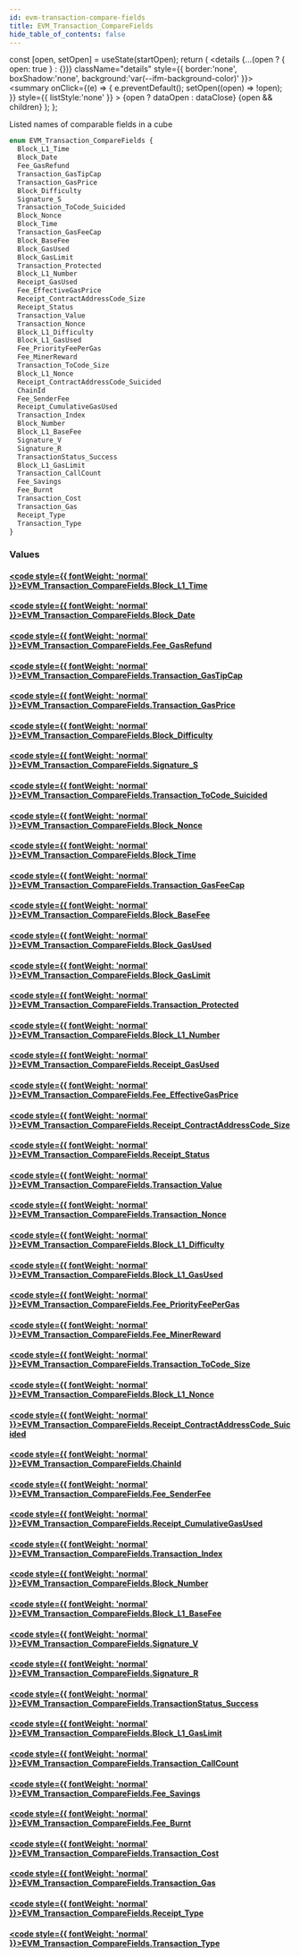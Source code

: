 ```yaml
---
id: evm-transaction-compare-fields
title: EVM_Transaction_CompareFields
hide_table_of_contents: false
---
```







  const [open, setOpen] = useState(startOpen);
  return (
    <details {...(open ? { open: true } : {})} className="details" style={{ border:'none', boxShadow:'none', background:'var(--ifm-background-color)' }}>
      <summary
        onClick={(e) => {
          e.preventDefault();
          setOpen((open) => !open);
        }}
        style={{ listStyle:'none' }}
      >
      {open ? dataOpen : dataClose}
      </summary>
      {open && children}
    </details>
  );
};




Listed names of comparable fields in a cube


```graphql
enum EVM_Transaction_CompareFields {
  Block_L1_Time
  Block_Date
  Fee_GasRefund
  Transaction_GasTipCap
  Transaction_GasPrice
  Block_Difficulty
  Signature_S
  Transaction_ToCode_Suicided
  Block_Nonce
  Block_Time
  Transaction_GasFeeCap
  Block_BaseFee
  Block_GasUsed
  Block_GasLimit
  Transaction_Protected
  Block_L1_Number
  Receipt_GasUsed
  Fee_EffectiveGasPrice
  Receipt_ContractAddressCode_Size
  Receipt_Status
  Transaction_Value
  Transaction_Nonce
  Block_L1_Difficulty
  Block_L1_GasUsed
  Fee_PriorityFeePerGas
  Fee_MinerReward
  Transaction_ToCode_Size
  Block_L1_Nonce
  Receipt_ContractAddressCode_Suicided
  ChainId
  Fee_SenderFee
  Receipt_CumulativeGasUsed
  Transaction_Index
  Block_Number
  Block_L1_BaseFee
  Signature_V
  Signature_R
  TransactionStatus_Success
  Block_L1_GasLimit
  Transaction_CallCount
  Fee_Savings
  Fee_Burnt
  Transaction_Cost
  Transaction_Gas
  Receipt_Type
  Transaction_Type
}
```




### Values

#### [<code style={{ fontWeight: 'normal' }}>EVM_Transaction_CompareFields.<b>Block_L1_Time</b></code>](#) 
> 
> 

#### [<code style={{ fontWeight: 'normal' }}>EVM_Transaction_CompareFields.<b>Block_Date</b></code>](#) 
> 
> 

#### [<code style={{ fontWeight: 'normal' }}>EVM_Transaction_CompareFields.<b>Fee_GasRefund</b></code>](#) 
> 
> 

#### [<code style={{ fontWeight: 'normal' }}>EVM_Transaction_CompareFields.<b>Transaction_GasTipCap</b></code>](#) 
> 
> 

#### [<code style={{ fontWeight: 'normal' }}>EVM_Transaction_CompareFields.<b>Transaction_GasPrice</b></code>](#) 
> 
> 

#### [<code style={{ fontWeight: 'normal' }}>EVM_Transaction_CompareFields.<b>Block_Difficulty</b></code>](#) 
> 
> 

#### [<code style={{ fontWeight: 'normal' }}>EVM_Transaction_CompareFields.<b>Signature_S</b></code>](#) 
> 
> 

#### [<code style={{ fontWeight: 'normal' }}>EVM_Transaction_CompareFields.<b>Transaction_ToCode_Suicided</b></code>](#) 
> 
> 

#### [<code style={{ fontWeight: 'normal' }}>EVM_Transaction_CompareFields.<b>Block_Nonce</b></code>](#) 
> 
> 

#### [<code style={{ fontWeight: 'normal' }}>EVM_Transaction_CompareFields.<b>Block_Time</b></code>](#) 
> 
> 

#### [<code style={{ fontWeight: 'normal' }}>EVM_Transaction_CompareFields.<b>Transaction_GasFeeCap</b></code>](#) 
> 
> 

#### [<code style={{ fontWeight: 'normal' }}>EVM_Transaction_CompareFields.<b>Block_BaseFee</b></code>](#) 
> 
> 

#### [<code style={{ fontWeight: 'normal' }}>EVM_Transaction_CompareFields.<b>Block_GasUsed</b></code>](#) 
> 
> 

#### [<code style={{ fontWeight: 'normal' }}>EVM_Transaction_CompareFields.<b>Block_GasLimit</b></code>](#) 
> 
> 

#### [<code style={{ fontWeight: 'normal' }}>EVM_Transaction_CompareFields.<b>Transaction_Protected</b></code>](#) 
> 
> 

#### [<code style={{ fontWeight: 'normal' }}>EVM_Transaction_CompareFields.<b>Block_L1_Number</b></code>](#) 
> 
> 

#### [<code style={{ fontWeight: 'normal' }}>EVM_Transaction_CompareFields.<b>Receipt_GasUsed</b></code>](#) 
> 
> 

#### [<code style={{ fontWeight: 'normal' }}>EVM_Transaction_CompareFields.<b>Fee_EffectiveGasPrice</b></code>](#) 
> 
> 

#### [<code style={{ fontWeight: 'normal' }}>EVM_Transaction_CompareFields.<b>Receipt_ContractAddressCode_Size</b></code>](#) 
> 
> 

#### [<code style={{ fontWeight: 'normal' }}>EVM_Transaction_CompareFields.<b>Receipt_Status</b></code>](#) 
> 
> 

#### [<code style={{ fontWeight: 'normal' }}>EVM_Transaction_CompareFields.<b>Transaction_Value</b></code>](#) 
> 
> 

#### [<code style={{ fontWeight: 'normal' }}>EVM_Transaction_CompareFields.<b>Transaction_Nonce</b></code>](#) 
> 
> 

#### [<code style={{ fontWeight: 'normal' }}>EVM_Transaction_CompareFields.<b>Block_L1_Difficulty</b></code>](#) 
> 
> 

#### [<code style={{ fontWeight: 'normal' }}>EVM_Transaction_CompareFields.<b>Block_L1_GasUsed</b></code>](#) 
> 
> 

#### [<code style={{ fontWeight: 'normal' }}>EVM_Transaction_CompareFields.<b>Fee_PriorityFeePerGas</b></code>](#) 
> 
> 

#### [<code style={{ fontWeight: 'normal' }}>EVM_Transaction_CompareFields.<b>Fee_MinerReward</b></code>](#) 
> 
> 

#### [<code style={{ fontWeight: 'normal' }}>EVM_Transaction_CompareFields.<b>Transaction_ToCode_Size</b></code>](#) 
> 
> 

#### [<code style={{ fontWeight: 'normal' }}>EVM_Transaction_CompareFields.<b>Block_L1_Nonce</b></code>](#) 
> 
> 

#### [<code style={{ fontWeight: 'normal' }}>EVM_Transaction_CompareFields.<b>Receipt_ContractAddressCode_Suicided</b></code>](#) 
> 
> 

#### [<code style={{ fontWeight: 'normal' }}>EVM_Transaction_CompareFields.<b>ChainId</b></code>](#) 
> 
> 

#### [<code style={{ fontWeight: 'normal' }}>EVM_Transaction_CompareFields.<b>Fee_SenderFee</b></code>](#) 
> 
> 

#### [<code style={{ fontWeight: 'normal' }}>EVM_Transaction_CompareFields.<b>Receipt_CumulativeGasUsed</b></code>](#) 
> 
> 

#### [<code style={{ fontWeight: 'normal' }}>EVM_Transaction_CompareFields.<b>Transaction_Index</b></code>](#) 
> 
> 

#### [<code style={{ fontWeight: 'normal' }}>EVM_Transaction_CompareFields.<b>Block_Number</b></code>](#) 
> 
> 

#### [<code style={{ fontWeight: 'normal' }}>EVM_Transaction_CompareFields.<b>Block_L1_BaseFee</b></code>](#) 
> 
> 

#### [<code style={{ fontWeight: 'normal' }}>EVM_Transaction_CompareFields.<b>Signature_V</b></code>](#) 
> 
> 

#### [<code style={{ fontWeight: 'normal' }}>EVM_Transaction_CompareFields.<b>Signature_R</b></code>](#) 
> 
> 

#### [<code style={{ fontWeight: 'normal' }}>EVM_Transaction_CompareFields.<b>TransactionStatus_Success</b></code>](#) 
> 
> 

#### [<code style={{ fontWeight: 'normal' }}>EVM_Transaction_CompareFields.<b>Block_L1_GasLimit</b></code>](#) 
> 
> 

#### [<code style={{ fontWeight: 'normal' }}>EVM_Transaction_CompareFields.<b>Transaction_CallCount</b></code>](#) 
> 
> 

#### [<code style={{ fontWeight: 'normal' }}>EVM_Transaction_CompareFields.<b>Fee_Savings</b></code>](#) 
> 
> 

#### [<code style={{ fontWeight: 'normal' }}>EVM_Transaction_CompareFields.<b>Fee_Burnt</b></code>](#) 
> 
> 

#### [<code style={{ fontWeight: 'normal' }}>EVM_Transaction_CompareFields.<b>Transaction_Cost</b></code>](#) 
> 
> 

#### [<code style={{ fontWeight: 'normal' }}>EVM_Transaction_CompareFields.<b>Transaction_Gas</b></code>](#) 
> 
> 

#### [<code style={{ fontWeight: 'normal' }}>EVM_Transaction_CompareFields.<b>Receipt_Type</b></code>](#) 
> 
> 

#### [<code style={{ fontWeight: 'normal' }}>EVM_Transaction_CompareFields.<b>Transaction_Type</b></code>](#) 
> 
> 



